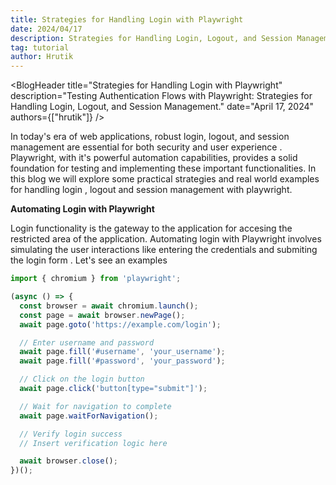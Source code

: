 ```yaml
---
title: Strategies for Handling Login with Playwright
date: 2024/04/17
description: Strategies for Handling Login, Logout, and Session Management.
tag: tutorial
author: Hrutik
---
```



<BlogHeader
  title="Strategies for Handling Login with Playwright"
  description="Testing Authentication Flows with Playwright: Strategies for Handling Login, Logout, and Session Management."
  date="April 17, 2024"
  authors={["hrutik"]}
/>

In today's era of web applications, robust login, logout, and session management are essential for both security and user experience . Playwright, with it's powerful automation capabilities, provides a solid foundation for testing and implementing these important functionalities. In this blog we will explore some practical strategies and real world examples for handling login , logout and session management with playwright.

**Automating Login with Playwright**

Login functionality is the gateway to the application for accesing the restricted area of the application. Automating login with Playwright involves simulating the user interactions like entering the credentials and submiting the login form . Let's see an examples

```javascript
import { chromium } from 'playwright';

(async () => {
  const browser = await chromium.launch();
  const page = await browser.newPage();
  await page.goto('https://example.com/login');

  // Enter username and password
  await page.fill('#username', 'your_username');
  await page.fill('#password', 'your_password');

  // Click on the login button
  await page.click('button[type="submit"]');

  // Wait for navigation to complete
  await page.waitForNavigation();

  // Verify login success
  // Insert verification logic here

  await browser.close();
})();
```



